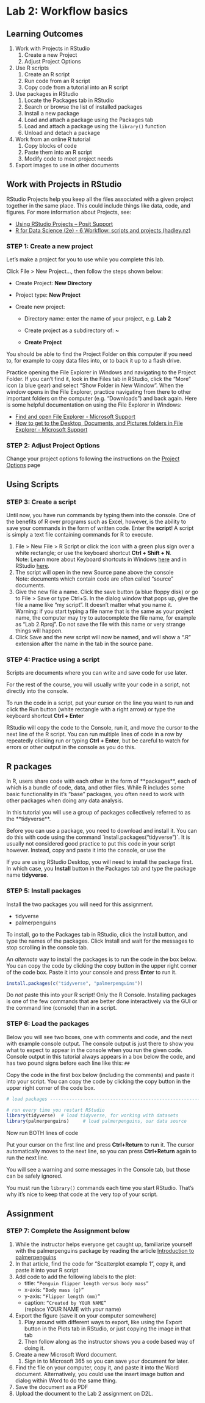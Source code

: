 # Lab 2: Workflow basics

## Learning Outcomes

1.  Work with Projects in RStudio
    1.  Create a new Project
    2.  Adjust Project Options
2.  Use R scripts
    1.  Create an R script
    2.  Run code from an R script
    3.  Copy code from a tutorial into an R script
3.  Use packages in RStudio
    1.  Locate the Packages tab in RStudio
    2.  Search or browse the list of installed packages
    3.  Install a new package
    4.  Load and attach a package using the Packages tab
    5.  Load and attach a package using the `library()` function
    6.  Unload and detach a package
4.  Work from an online R tutorial
    1.  Copy blocks of code
    2.  Paste them into an R script
    3.  Modify code to meet project needs
5.  Export images to use in other documents

## Work with Projects in RStudio

RStudio Projects help you keep all the files associated with a given project together in the same place. This could include things like data, code, and figures. For more information about Projects, see:

-   [Using RStudio Projects -- Posit Support](https://support.posit.co/hc/en-us/articles/200526207-Using-RStudio-Projects)
-   [R for Data Science (2e) - 6 Workflow: scripts and projects (hadley.nz)](https://r4ds.hadley.nz/workflow-scripts#projects)

### STEP 1: Create a new project

Let's make a project for you to use while you complete this lab.

Click File \> New Project..., then follow the steps shown below:

-   Create Project: **New Directory**

-   Project type: **New Project**

-   Create new project:

    -   Directory name: enter the name of your project, e.g. **Lab 2**

    -   Create project as a subdirectory of: **\~**

    -   **Create Project**

You should be able to find the Project Folder on this computer if you need to, for example to copy data files into, or to back it up to a flash drive.

Practice opening the File Explorer in Windows and navigating to the Project Folder. If you can't find it, look in the Files tab in RStudio, click the "More" icon (a blue gear) and select "Show Folder in New Window". When the window opens in the File Explorer, practice navigating from there to other important folders on the computer (e.g. "Downloads") and back again. Here is some helpful documentation on using the File Explorer in Windows:

-   [Find and open File Explorer - Microsoft Support](https://support.microsoft.com/en-us/windows/find-and-open-file-explorer-ef370130-1cca-9dc5-e0df-2f7416fe1cb1)
-   [How to get to the Desktop, Documents, and Pictures folders in File Explorer - Microsoft Support](https://support.microsoft.com/en-us/windows/how-to-get-to-the-desktop-documents-and-pictures-folders-in-file-explorer-3370f06b-0f8d-4b25-be9a-3ee54f381e3d)

### STEP 2: Adjust Project Options

Change your project options following the instructions on the [Project Options](project-options.html) page

## Using Scripts

### STEP 3: Create a script

Until now, you have run commands by typing them into the console. One of the benefits of R over programs such as Excel, however, is the ability to save your commands in the form of written code. Enter the **script**! A script is simply a text file containing commands for R to execute.

1.  File \> New File \> R Script or click the icon with a green plus sign over a white rectangle; or use the keyboard shortcut **Ctrl + Shift + N**.\
    Note: Learn more about Keyboard shortcuts in Windows [here](https://support.microsoft.com/en-us/windows/keyboard-shortcuts-in-windows-dcc61a57-8ff0-cffe-9796-cb9706c75eec) and in RStudio [here](https://support.posit.co/hc/en-us/articles/200711853-Keyboard-Shortcuts-in-the-RStudio-IDE).
2.  The script will open in the new Source pane above the console\
    Note: documents which contain code are often called "source" documents.
3.  Give the new file a name. Click the save button (a blue floppy disk) or go to File \> Save or type Ctrl+S. In the dialog window that pops up, give the file a name like "my script". It doesn't matter what you name it.\
    Warning: if you start typing a file name that is the same as your project name, the computer may try to autocomplete the file name, for example as "Lab 2.Rproj". Do not save the file with this name or very strange things will happen.
4.  Click Save and the new script will now be named, and will show a ".R" extension after the name in the tab in the source pane.

### STEP 4: Practice using a script

Scripts are documents where you can write and save code for use later.

For the rest of the course, you will usually write your code in a script, not directly into the console.

To run the code in a script, put your cursor on the line you want to run and click the Run button (white rectangle with a right arrow) or type the keyboard shortcut **Ctrl + Enter**

RStudio will copy the code to the Console, run it, and move the cursor to the next line of the R script. You can run multiple lines of code in a row by repeatedly clicking run or typing **Ctrl + Enter**, but be careful to watch for errors or other output in the console as you do this.

## R packages

In R, users share code with each other in the form of \*\*packages\*\*, each of which is a bundle of code, data, and other files. While R includes some basic functionality in it's "base" packages, you often need to work with other packages when doing any data analysis.

In this tutorial you will use a group of packages collectively referred to as the \*\*tidyverse\*\*.

Before you can use a package, you need to download and install it. You can do this with code using the command \`install.packages("tidyverse")\`. It is usually not considered good practice to put this code in your script however. Instead, copy and paste it into the console, or use the

If you are using RStudio Desktop, you will need to install the package first. In which case, you **Install** button in the Packages tab and type the package name **tidyverse**.

### STEP 5: Install packages

Install the two packages you will need for this assignment.

-   tidyverse
-   palmerpenguins

To install, go to the Packages tab in RStudio, click the Install button, and type the names of the packages. Click Install and wait for the messages to stop scrolling in the console tab.

An *alternate* way to install the packages is to run the code in the box below. You can copy the code by clicking the copy button in the upper right corner of the code box. Paste it into your console and press **Enter** to run it.

```r
install.packages(c("tidyverse", "palmerpenguins"))
```

Do *not* paste this into your R script! Only the R Console. Installing packages is one of the few commands that are better done interactively via the GUI or the command line (console) than in a script.

### STEP 6: Load the packages

Below you will see two boxes, one with comments and code, and the next with example console output. The console output is just there to show you what to expect to appear in the console when you run the given code. Console output in this tutorial always appears in a box below the code, and has two pound signs before each line like this: `##`

Copy the code in the first box below (including the comments) and paste it into your script. You can copy the code by clicking the copy button in the upper right corner of the code box.

```r
# load packages -----------------------------------------------------------

# run every time you restart RStudio
library(tidyverse)  # load tidyverse, for working with datasets
library(palmerpenguins)     # load palmerpenguins, our data source
```

Now run BOTH lines of code

Put your cursor on the first line and press **Ctrl+Return** to run it. The cursor automatically moves to the next line, so you can press **Ctrl+Return** again to run the next line.

You will see a warning and some messages in the Console tab, but those can be safely ignored.

You must run the `library()` commands each time you start RStudio. That's why it's nice to keep that code at the very top of your script.

## Assignment

### STEP 7: Complete the Assignment below

1.  While the instructor helps everyone get caught up, familiarize yourself with the palmerpenguins package by reading the article [Introduction to palmerpenguins](https://allisonhorst.github.io/palmerpenguins/articles/intro.html)
2.  In that article, find the code for "Scatterplot example 1", copy it, and paste it into your R script
3.  Add code to add the following labels to the plot:
    -   title: `“Penguin flipper length versus body mass”`
    -   x-axis: `“Body mass (g)”`
    -   y-axis: `“Flipper length (mm)”`
    -   caption: `“Created by YOUR NAME”`\
        (replace YOUR NAME with *your* name)
4.  Export the figure (save it on your computer somewhere)
    1.  Play around with different ways to export, like using the Export button in the Plots tab in RStudio, or just copying the image in that tab
    2.  Then follow along as the instructor shows you a code based way of doing it.
5.  Create a new Microsoft Word document.
    1.  Sign in to Microsoft 365 so you can save your document for later.
6.  Find the file on your computer, copy it, and paste it into the Word document. Alternatively, you could use the insert image button and dialog within Word to do the same thing.
7.  Save the document as a PDF
8.  Upload the document to the Lab 2 assignment on D2L.
